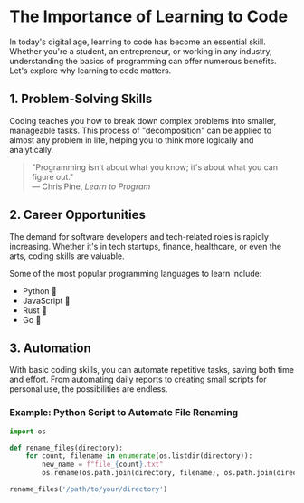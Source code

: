 # The Importance of Learning to Code

In today's digital age, learning to code has become an essential skill. Whether you're a student, an entrepreneur, or working in any industry, understanding the basics of programming can offer numerous benefits. Let's explore why learning to code matters.

## 1. **Problem-Solving Skills**

Coding teaches you how to break down complex problems into smaller, manageable tasks. This process of "decomposition" can be applied to almost any problem in life, helping you to think more logically and analytically.

> "Programming isn't about what you know; it's about what you can figure out."  
> — Chris Pine, _Learn to Program_

## 2. **Career Opportunities**

The demand for software developers and tech-related roles is rapidly increasing. Whether it's in tech startups, finance, healthcare, or even the arts, coding skills are valuable.

Some of the most popular programming languages to learn include:

- Python 🐍
- JavaScript 🚀
- Rust 🦀
- Go 🐹

## 3. **Automation**

With basic coding skills, you can automate repetitive tasks, saving both time and effort. From automating daily reports to creating small scripts for personal use, the possibilities are endless.

### Example: Python Script to Automate File Renaming

```python
import os

def rename_files(directory):
    for count, filename in enumerate(os.listdir(directory)):
        new_name = f"file_{count}.txt"
        os.rename(os.path.join(directory, filename), os.path.join(directory, new_name))

rename_files('/path/to/your/directory')
```
